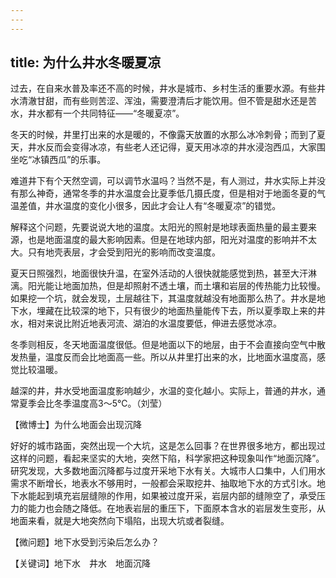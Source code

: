 ```yaml
---
---
---
```

title: 为什么井水冬暖夏凉
---




过去，在自来水普及率还不高的时候，井水是城市、乡村生活的重要水源。有些井水清澈甘甜，而有些则苦涩、浑浊，需要澄清后才能饮用。但不管是甜水还是苦水，井水都有一个共同特征——“冬暖夏凉”。

冬天的时候，井里打出来的水是暖的，不像露天放置的水那么冰冷刺骨；而到了夏天，井水反而会变得冰凉，有些老人还记得，夏天用冰凉的井水浸泡西瓜，大家围坐吃“冰镇西瓜”的乐事。

难道井下有个天然空调，可以调节水温吗？当然不是，有人测过，井水实际上并没有那么神奇，通常冬季的井水温度会比夏季低几摄氏度，但是相对于地面冬夏的气温差值，井水温度的变化小很多，因此才会让人有“冬暖夏凉”的错觉。



解释这个问题，先要说说大地的温度。太阳光的照射是地球表面热量的最主要来源，也是地面温度的最大影响因素。但是在地球内部，阳光对温度的影响并不太大。只有地壳表层，才会受到阳光的影响而改变温度。



夏天日照强烈，地面很快升温，在室外活动的人很快就能感觉到热，甚至大汗淋漓。阳光能让地面加热，但是却照射不透土壤，而土壤和岩层的传热能力比较慢。如果挖一个坑，就会发现，土层越往下，其温度就越没有地面那么热了。井水是地下水，埋藏在比较深的地下，只有很少的地面热量能传下去，所以夏季取上来的井水，相对来说比附近地表河流、湖泊的水温度要低，伸进去感觉冰凉。

冬季则相反，冬天地面温度很低。但是地面以下的地层，由于不会直接向空气中散发热量，温度反而会比地面高一些。所以从井里打出来的水，比地面水温度高，感觉比较温暖。

越深的井，井水受地面温度影响越少，水温的变化越小。实际上，普通的井水，通常夏季会比冬季温度高3～5℃。（刘莹）





【微博士】为什么地面会出现沉降



好好的城市路面，突然出现一个大坑，这是怎么回事？在世界很多地方，都出现过这样的问题，看起来坚实的大地，突然下陷，科学家把这种现象叫作“地面沉降”。研究发现，大多数地面沉降都与过度开采地下水有关。大城市人口集中，人们用水需求不断增长，地表水不够用时，一般都会采取挖井、抽取地下水的方式引水。地下水能起到填充岩层缝隙的作用，如果被过度开采，岩层内部的缝隙空了，承受压力的能力也会随之降低。在地表岩层的重压下，下面原本含水的岩层发生变形，从地面来看，就是大地突然向下塌陷，出现大坑或者裂缝。

【微问题】地下水受到污染后怎么办？

【关键词】地下水　井水　地面沉降